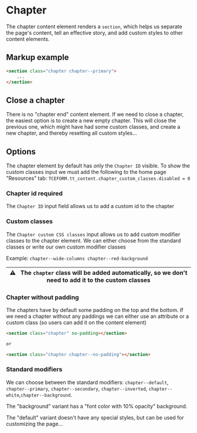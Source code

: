 # Chapter

The chapter content element renders a `section`, which helps us separate the page's content, tell an effective story, and add custom styles to other content elements.

## Markup example
```html
<section class="chapter chapter--primary">
    ...
</section>
```


## Close a chapter
There is no "chapter end" content element. If we need to close a chapter, the easiest option is to create a new empty chapter. This will close the previous one, which might have had some custom classes, and create a new chapter, and thereby resetting all custom styles...


## Options
The chapter element by default has only the `Chapter ID` visible. To show the custom classes input we must add the following to the home page "Resources" tab: `TCEFORM.tt_content.chapter_custom_classes.disabled = 0`

### Chapter id <toujou-chip class="chip" chip-bg-color="warning">required</toujou-chip>
The `Chapter ID` input field allows us to add a custom id to the chapter

### Custom classes
The `Chapter custom CSS classes` input allows us to add custom modifier classes to the chapter element.
We can either choose from the standard classes or write our own custom modifier classes

Example: `chapter--wide-columns chapter--red-background`

| ⚠️ &nbsp; The `chapter` class will be added automatically, so we don't need to add it to the custom classes |
|----------------------------------------------------------------------------------------------|

### Chapter without padding
The chapters have by default some padding on the top and the bottom. If we need a chapter without any paddings we can either use an attribute or a custom class (so users can add it on the content element)
```html
<section class="chapter" no-padding></section>

or

<section class="chapter chapter--no-padding"></section>
````

### Standard modifiers
We can choose between the standard modifiers: `chapter--default`, `chapter--primary`, `chapter--secondary`, `chapter--inverted`, `chapter--white`,`chapter--background`.

The "background" variant has a "font color with 10% opacity" background.

The "default" variant doesn't have any special styles, but can be used for customizing the page...
